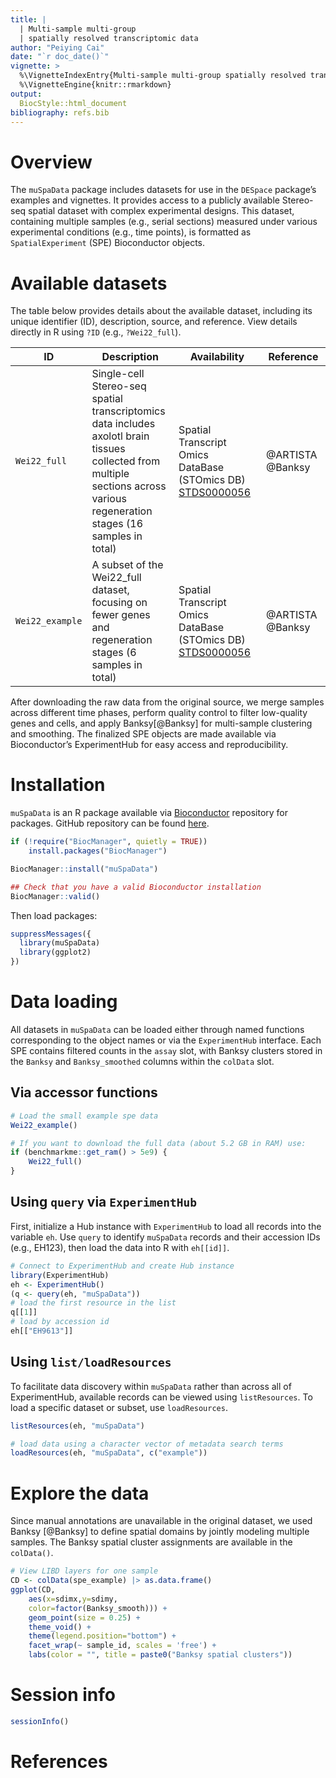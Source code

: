 ```yaml
---
title: |
  | Multi-sample multi-group
  | spatially resolved transcriptomic data
author: "Peiying Cai"
date: "`r doc_date()`"
vignette: >
  %\VignetteIndexEntry{Multi-sample multi-group spatially resolved transcriptomic data}
  %\VignetteEngine{knitr::rmarkdown}
output: 
  BiocStyle::html_document
bibliography: refs.bib
---
```


# Overview

The `muSpaData` package includes datasets for use in the `DESpace`
package's examples and vignettes. It provides access to a publicly available Stereo-seq spatial dataset with complex experimental designs. This dataset, containing multiple samples (e.g., serial sections) measured under various experimental conditions (e.g., time points), is formatted as `SpatialExperiment` (SPE) Bioconductor objects. 

# Available datasets

The table below provides details about the available dataset, including its unique identifier (ID), description, source, and reference. View details directly in R using `?ID` (e.g., `?Wei22_full`).

ID | Description | Availability | Reference
---|-------------|--------------|----------
`Wei22_full` | Single-cell Stereo-seq spatial transcriptomics data includes axolotl brain tissues collected from multiple sections across various regeneration stages (16 samples in total) | Spatial Transcript Omics DataBase (STOmics DB) [STDS0000056](https://db.cngb.org/stomics/datasets/STDS0000056/data) | @ARTISTA @Banksy
`Wei22_example` | A subset of the Wei22_full dataset, focusing on fewer genes and regeneration stages (6 samples in total) | Spatial Transcript Omics DataBase (STOmics DB) [STDS0000056](https://db.cngb.org/stomics/datasets/STDS0000056/data) | @ARTISTA @Banksy

After downloading the raw data from the original source, we merge samples across different time phases, perform quality control to filter low-quality genes and cells, and apply Banksy[@Banksy] for multi-sample clustering and smoothing. The finalized SPE objects are made available via Bioconductor's ExperimentHub for easy access and reproducibility.

# Installation

`muSpaData` is an R package available via
[Bioconductor](http://bioconductor.org/) repository for packages. GitHub
repository can be found
[here](https://github.com/peicai/muSpaData).

```r
if (!require("BiocManager", quietly = TRUE))
    install.packages("BiocManager")

BiocManager::install("muSpaData")

## Check that you have a valid Bioconductor installation
BiocManager::valid()
```

Then load packages:

```r
suppressMessages({
  library(muSpaData)
  library(ggplot2)
})
```

# Data loading

All datasets in `muSpaData` can be loaded either through named functions corresponding to the object names or via the `ExperimentHub` interface. Each SPE contains filtered counts in the `assay` slot, with Banksy clusters stored in the `Banksy` and `Banksy_smoothed` columns within the `colData` slot.

## Via accessor functions

```r
# Load the small example spe data
Wei22_example()

# If you want to download the full data (about 5.2 GB in RAM) use:
if (benchmarkme::get_ram() > 5e9) {
    Wei22_full()
}
```

## Using `query` via `ExperimentHub`

First, initialize a Hub instance with `ExperimentHub` to load all records into the variable `eh`. Use `query` to identify `muSpaData` records and their accession IDs (e.g., EH123), then load the data into R with `eh[[id]]`.

```r
# Connect to ExperimentHub and create Hub instance
library(ExperimentHub)
eh <- ExperimentHub()
(q <- query(eh, "muSpaData"))
# load the first resource in the list
q[[1]]  
# load by accession id
eh[["EH9613"]]
```

## Using `list/loadResources`

To facilitate data discovery within `muSpaData` rather than across all of ExperimentHub, available records can be viewed using `listResources`.
To load a specific dataset or subset, use `loadResources`. 

```r
listResources(eh, "muSpaData")

# load data using a character vector of metadata search terms 
loadResources(eh, "muSpaData", c("example"))
```

# Explore the data

Since manual annotations are unavailable in the original dataset, we used Banksy [@Banksy] to define spatial domains by jointly modeling multiple samples. The Banksy spatial cluster assignments are available in the `colData()`.

```r
# View LIBD layers for one sample
CD <- colData(spe_example) |> as.data.frame()
ggplot(CD, 
    aes(x=sdimx,y=sdimy, 
    color=factor(Banksy_smooth))) +
    geom_point(size = 0.25) + 
    theme_void() + 
    theme(legend.position="bottom") + 
    facet_wrap(~ sample_id, scales = 'free') +
    labs(color = "", title = paste0("Banksy spatial clusters"))
```

# Session info
```r
sessionInfo()
```

# References